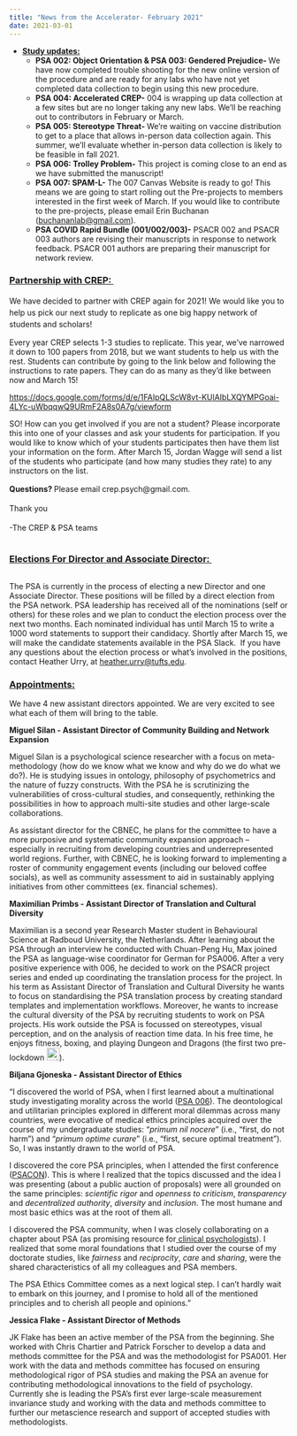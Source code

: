 ```yaml
---
title: "News from the Accelerator- February 2021"
date: 2021-03-01
---
```


<!-- wp:list {"className":"is-style-default"} -->
<ul class="is-style-default"><li><strong><span style="text-decoration: underline;">Study updates:</span></strong><ul><li><strong>PSA 002: Object Orientation &amp; PSA 003: Gendered Prejudice- </strong>We have now completed trouble shooting for the new online version of the procedure and are ready for any labs who have not yet completed data collection to begin using this new procedure. </li><li><strong>PSA 004: Accelerated CREP-</strong> 004 is wrapping up data collection at a few sites but are no longer taking any new labs. We'll be reaching out to contributors in February or March.</li><li><strong>PSA 005: Stereotype Threat- </strong>We’re waiting on vaccine distribution to get to a place that allows in-person data collection again. This summer, we’ll evaluate whether in-person data collection is likely to be feasible in fall 2021.</li><li><strong>PSA 006: Trolley Problem-</strong> This project is coming close to an end as we have submitted the manuscript!</li><li><strong>PSA 007: SPAM-L- </strong>The 007 Canvas Website is ready to go! This means we are going to start rolling out the Pre-projects to members interested in the first week of March. If you would like to contribute to the pre-projects, please email Erin Buchanan (<a href="mailto:buchananlab@gmail.com"></a><a rel="noreferrer noopener" target="_blank" href="mailto:buchananlab@gmail.com">buchananlab@gmail.com</a>).</li><li><strong>PSA  COVID Rapid Bundle (001/002/003)-</strong> PSACR 002 and PSACR 003 authors are revising their manuscripts in response to network feedback. PSACR 001 authors are preparing their manuscript for network review.</li></ul></li></ul>
<!-- /wp:list -->

<!-- wp:heading {"level":3} -->
<h3><strong><span style="text-decoration: underline;">Partnership with CREP:&nbsp;</span></strong></h3>
<!-- /wp:heading -->

<!-- wp:group {"noTopMargin":true,"padding":"no","paddingCustom":"0"} -->
<div class="wp-block-group mt-0 has-no-padding"><div class="wp-block-group__inner-container"><!-- wp:paragraph {"style":{"typography":{"lineHeight":"1.5"}}} -->
<p style="line-height:1.5">We have decided to partner with CREP again for 2021! We would like you to help us pick our next study to replicate as one big happy network of students and scholars!</p>
<!-- /wp:paragraph -->

<!-- wp:paragraph -->
<p>Every year CREP selects 1-3 studies to replicate. This year, we've narrowed it down to 100 papers from 2018, but we want students to help us with the rest. Students can contribute by going to the link below and following the instructions to rate papers. They can do as many as they'd like between now and March 15!</p>
<!-- /wp:paragraph -->

<!-- wp:paragraph -->
<p><a href="https://docs.google.com/forms/d/e/1FAIpQLScW8vt-KUlAIbLXQYMPGoai-4LYc-uWbqqwQ9URmF2A8s0A7g/viewform">https://docs.google.com/forms/d/e/1FAIpQLScW8vt-KUlAIbLXQYMPGoai-4LYc-uWbqqwQ9URmF2A8s0A7g/viewform</a></p>
<!-- /wp:paragraph -->

<!-- wp:paragraph -->
<p>SO! How can you get involved if you are not a student? Please incorporate this into one of your classes and ask your students for participation. If you would like to know which of your students participates then have them list your information on the form. After March 15, Jordan Wagge will send a list of the students who participate (and how many studies they rate) to any instructors on the list.</p>
<!-- /wp:paragraph -->

<!-- wp:paragraph {"style":{"typography":{"lineHeight":"1.5"}}} -->
<p style="line-height:1.5"><strong>Questions? </strong>Please email crep.psych@gmail.com.</p>
<!-- /wp:paragraph -->

<!-- wp:paragraph {"style":{"typography":{"lineHeight":"1.5"}}} -->
<p style="line-height:1.5">Thank you</p>
<!-- /wp:paragraph -->

<!-- wp:paragraph {"style":{"typography":{"lineHeight":"1.5"}}} -->
<p style="line-height:1.5">         -The CREP &amp; PSA teams</p>
<!-- /wp:paragraph --></div></div>
<!-- /wp:group -->

<!-- wp:heading {"level":3,"style":{"typography":{"lineHeight":"2.9"}}} -->
<h3 style="line-height:2.9"><strong><span style="text-decoration: underline;">Elections For Director and Associate Director:&nbsp;</span></strong></h3>
<!-- /wp:heading -->

<!-- wp:paragraph -->
<p>The PSA is currently in the process of electing a new Director and one Associate Director. These positions will be filled by a direct election from the PSA network. PSA leadership has received all of the nominations (self or others) for these roles and we plan to conduct the election process over the next two months. Each nominated individual has until March 15 to write a 1000 word statements to support their candidacy. Shortly after March 15, we will make the candidate statements available in the PSA Slack.&nbsp; If you have any questions about the election process or what’s involved in the positions, contact Heather Urry, at <a href="mailto:heather.urry@tufts.edu">heather.urry@tufts.edu</a>.</p>
<!-- /wp:paragraph -->

<!-- wp:heading {"level":3} -->
<h3><strong><span style="text-decoration: underline;">Appointments:</span></strong></h3>
<!-- /wp:heading -->

<!-- wp:paragraph -->
<p>We have 4 new assistant directors appointed. We are very excited to see what each of them will bring to the table.&nbsp;</p>
<!-- /wp:paragraph -->

<!-- wp:paragraph -->
<p><strong>Miguel Silan - Assistant Director of Community Building and Network Expansion</strong></p>
<!-- /wp:paragraph -->

<!-- wp:paragraph -->
<p>Miguel Silan is a psychological science researcher with a focus on meta-methodology (how do we know what we know and why do we do what we do?). He is studying issues in ontology, philosophy of psychometrics and the nature of fuzzy constructs. With the PSA he is scrutinizing the vulnerabilities of cross-cultural studies, and consequently, rethinking the possibilities in how to approach multi-site studies and other large-scale collaborations.</p>
<!-- /wp:paragraph -->

<!-- wp:paragraph -->
<p>As assistant director for the CBNEC, he plans for the committee to have a more purposive and systematic community expansion approach – especially in recruiting from developing countries and underrepresented world regions. Further, with CBNEC, he is looking forward to implementing a roster of community engagement events (including our beloved coffee socials), as well as community assessment to aid in sustainably applying initiatives from other committees (ex. financial schemes).</p>
<!-- /wp:paragraph -->

<!-- wp:paragraph -->
<p><strong>Maximilian Primbs - Assistant Director of Translation and Cultural Diversity</strong></p>
<!-- /wp:paragraph -->

<!-- wp:paragraph -->
<p>Maximilian is a second year Research Master student in Behavioural Science at Radboud University, the Netherlands. After learning about the PSA through an interview he conducted with Chuan-Peng Hu, Max joined the PSA as language-wise coordinator for German for PSA006. After a very positive experience with 006, he decided to work on the PSACR project series and ended up coordinating the translation process for the project. In his term as Assistant Director of Translation and Cultural Diversity he wants to focus on standardising the PSA translation process by creating standard templates and implementation workflows. Moreover, he wants to increase the cultural diversity of the PSA by recruiting students to work on PSA projects. His work outside the PSA is focussed on stereotypes, visual perception, and on the analysis of reaction time data. In his free time, he enjoys fitness, boxing, and playing Dungeon and Dragons (the first two pre-lockdown <img alt=":wink:" src="https://lh5.googleusercontent.com/Aq0w23Y9FAVT-0TLX5yQwOTKgsC6yIdPj5ha1w7M3YA2U1zPytzse_1pPZAYZ6FviS6RGVTVEylJpG53yVtC6nEWzJLtViZhQtpOjEp2pe6qCaZc0zc09XImIgXYloffffxnoLcY" width="23" height="23">).</p>
<!-- /wp:paragraph -->

<!-- wp:paragraph -->
<p><strong>Biljana Gjoneska - Assistant Director of Ethics</strong></p>
<!-- /wp:paragraph -->

<!-- wp:group -->
<div class="wp-block-group"><div class="wp-block-group__inner-container"><!-- wp:paragraph -->
<p>“I discovered the world of PSA, when I first learned about a multinational study investigating morality across the world (<a href="https://psysciacc.org/006-trolley-problem/">PSA 006</a>). The deontological and utilitarian principles explored in different moral dilemmas across many countries, were evocative of medical ethics principles acquired over the course of my undergraduate studies: “<em>primum nil nocere</em>” (i.e., “first, do not harm”) and “<em>primum optime curare</em>” (i.e., “first, secure optimal treatment”). So, I was instantly drawn to the world of PSA.</p>
<!-- /wp:paragraph -->

<!-- wp:paragraph -->
<p>I discovered the core PSA principles, when I attended the first conference (<a href="https://psysciacc.org/psacon2020-videos/">PSACON</a>). This is where I realized that the topics discussed and the idea I was presenting (about a public auction of proposals) were all grounded on the same principles: <em>scientific rigor</em> and <em>openness to criticism</em>, <em>transparency</em> and <em>decentralized authority</em>, <em>diversity</em> and <em>inclusion</em>. The most humane and most basic ethics was at the root of them all.</p>
<!-- /wp:paragraph -->

<!-- wp:paragraph -->
<p>I discovered the PSA community, when I was closely collaborating on a chapter about PSA (as promising resource for<a href="https://psyarxiv.com/qwy4k/"> clinical psychologists</a>). I realized that some moral foundations that I studied over the course of my doctorate studies, like <em>fairness</em> and <em>reciprocity</em>, <em>care</em> and <em>sharing</em>, were the shared characteristics of all my colleagues and PSA members.&nbsp;</p>
<!-- /wp:paragraph -->

<!-- wp:paragraph -->
<p>The PSA Ethics Committee comes as a next logical step. I can’t hardly wait to embark on this journey, and I promise to hold all of the mentioned principles and to cherish all people and opinions.”&nbsp;</p>
<!-- /wp:paragraph --></div></div>
<!-- /wp:group -->

<!-- wp:paragraph -->
<p><strong>Jessica Flake - Assistant Director of Methods</strong></p>
<!-- /wp:paragraph -->

<!-- wp:paragraph -->
<p>JK Flake has been an active member of the PSA from the beginning. She worked with Chris Chartier and Patrick Forscher to develop a data and methods committee for the PSA and was the methodologist for PSA001. Her work with the data and methods committee has focused on ensuring methodological rigor of PSA studies and making the PSA an avenue for contributing methodological innovations to the field of psychology. Currently she is leading the PSA’s first ever large-scale measurement invariance study and working with the data and methods committee to further our metascience research and support of accepted studies with methodologists.</p>
<!-- /wp:paragraph -->
